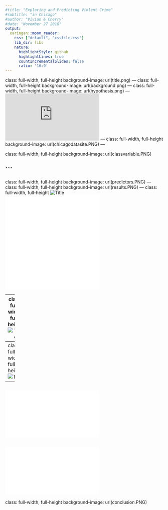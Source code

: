 ```yaml
---
#title: "Exploring and Predicting Violent Crime"
#subtitle: "in Chicago"
#author: "Vivian & Cherry"
#date: "November 27 2018"
output:
  xaringan::moon_reader:
    css: ["default", "cssfile.css"]
    lib_dir: libs
    nature:
      highlightStyle: github
      highlightLines: true
      countIncrementalSlides: false
      ratio: '16:9'
---
```

class: full-width, full-height
background-image: url(title.png)
---
class: full-width, full-height
background-image: url(background.png)
---
class: full-width, full-height
background-image: url(hypothesis.png)
---
<iframe frameBorder="0" src="https://www.google.com/maps/d/u/0/embed?mid=1O-3Uot4mSetKW-M_govahruUjDc&ll=41.835929258325436%2C-87.731988&z=10"></iframe>
---
class: full-width, full-height
background-image: url(chicagodatasite.PNG)
---

class: full-width, full-height
background-image: url(classvariable.PNG)

<!-- ```R -->
<!-- violentCrimeForCommunityArea <- rowSums(allCrimeForCommunityArea[,  -->
<!--                                               c('ASSAULT', 'BATTERY',  -->
<!--                                               'CRIM SEXUAL ASSAULT', -->
<!--                                               'HOMICIDE', 'KIDNAPPING', -->
<!--                                               'VIOLENT OFFENSE INVOLVING CHILDREN', -->
<!--                                               'PUBLIC PEACE VIOLATION', 'RITUALISM', -->
<!--                                               'ROBBERY', 'SEX OFFENSE', 'WEAPONS VIOLATION')]) -->
<!-- violentCrimeRate <- violentCrimeForCommunityArea * 1000 / populationOfCommunityArea -->
```
---
class: full-width, full-height
background-image: url(predictors.PNG)
---
class: full-width, full-height
background-image: url(results.PNG)
---
class: full-width, full-height
![Title](edatitle.PNG)
<div class='parent flex-parent'>
  <div class='child flex-child' ><embed src="crime_teen.html"></div>
  <div class='child flex-child'><embed src="crime_poverty.html"></div>
</div>
---
class: full-width, full-height
![Title](edatitle.PNG)
<div class='parent flex-parent'>
  <div class='child flex-child' ><embed src="crime_park.html"></div>
  <div class='child flex-child'><embed src="crime_school.html"></div>
</div>
---
class: full-width, full-height
![Title](regressiontitle.PNG)
<div class='parent flex-parent-regression'>
  <div class='child flex-child-regression' ><embed src="regressionPredictedVsActual.html"></div>
  <div class='child flex-child-regression' ><embed src="regressionResidual.html"></div>
  <div class='child flex-child-regression'><embed src="regressionHistogram.html"></div>
</div>
---
<iframe frameBorder="0" src="teen_poverty_infant.html"></iframe>
---
<iframe frameBorder="0" src="crime_teen_poverty_infant.html"></iframe>
---
class: full-width, full-height
background-image: url(conclusion.PNG)
